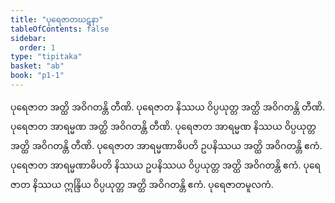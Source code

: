 ```yaml
---
title: "ပုရေဇာတဃဋနာ"
tableOfContents: false
sidebar:
  order: 1
type: "tipitaka"
basket: "ab"
book: "p1-1"
---
```



<DynamicBreadcrumb />

<Division number="332" book="p1-1" e="ch" v="36" p="107">

<Paragraph number="1055" book="p1-1">
ပုရေဇာတ အတ္ထိ အဝိဂတန္တိ တီဏိ. ပုရေဇာတ နိဿယ ဝိပ္ပယုတ္တ အတ္ထိ အဝိဂတန္တိ တီဏိ. ပုရေဇာတ အာရမ္မဏ အတ္ထိ အဝိဂတန္တိ တီဏိ. ပုရေဇာတ အာရမ္မဏ နိဿယ ဝိပ္ပယုတ္တ အတ္ထိ အဝိဂတန္တိ တီဏိ. ပုရေဇာတ အာရမ္မဏာဓိပတိ ဥပနိဿယ အတ္ထိ အဝိဂတန္တိ ဧကံ. ပုရေဇာတ အာရမ္မဏာဓိပတိ နိဿယ ဥပနိဿယ ဝိပ္ပယုတ္တ အတ္ထိ အဝိဂတန္တိ ဧကံ. ပုရေဇာတ နိဿယ ဣန္ဒြိယ ဝိပ္ပယုတ္တ အတ္ထိ အဝိဂတန္တိ ဧကံ.

</Paragraph>
</Division>

<Paragraph number="1056" type="center" book="p1-1">
ပုရေဇာတမူလကံ.
</Paragraph>